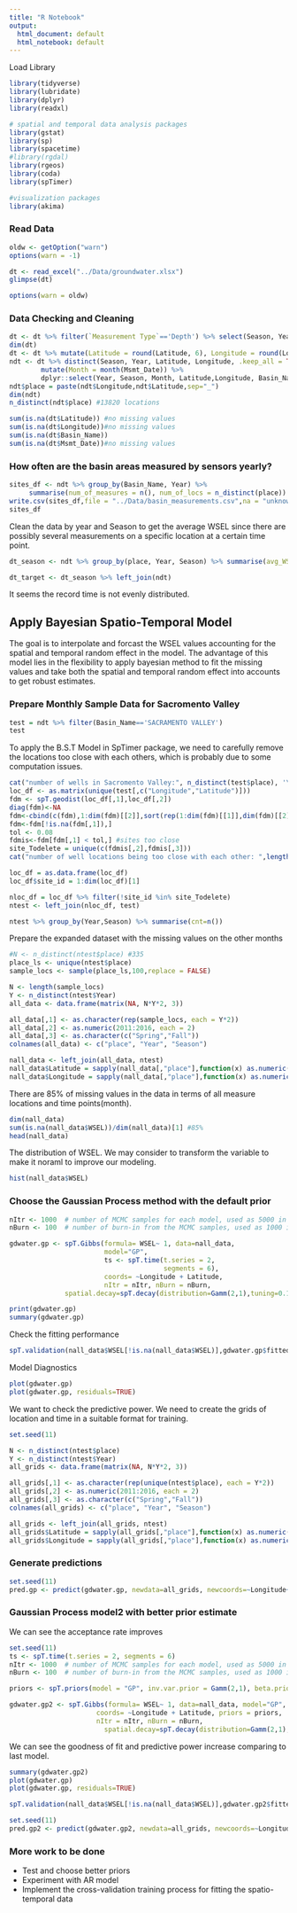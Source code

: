 ```yaml
---
title: "R Notebook"
output:
  html_document: default
  html_notebook: default
---
```


Load Library
```r
library(tidyverse)
library(lubridate)
library(dplyr)
library(readxl)

# spatial and temporal data analysis packages
library(gstat)
library(sp)
library(spacetime)
#library(rgdal)
library(rgeos)
library(coda)
library(spTimer)

#visualization packages
library(akima)
```

### Read Data
```r
oldw <- getOption("warn")
options(warn = -1)

dt <- read_excel("../Data/groundwater.xlsx")
glimpse(dt)

options(warn = oldw)
```

### Data Checking and Cleaning
```r
dt <- dt %>% filter(`Measurement Type`=='Depth') %>% select(Season, Year, Msmt_Date, Latitude, Longitude, WSEL, Basin_ID, Basin_Name)
dim(dt)
dt <- dt %>% mutate(Latitude = round(Latitude, 6), Longitude = round(Longitude,6))
ndt <- dt %>% distinct(Season, Year, Latitude, Longitude, .keep_all = TRUE) %>% 
        mutate(Month = month(Msmt_Date)) %>% 
        dplyr::select(Year, Season, Month, Latitude,Longitude, Basin_Name,WSEL)
ndt$place = paste(ndt$Longitude,ndt$Latitude,sep="_")
dim(ndt)
n_distinct(ndt$place) #13820 locations
```

```r
sum(is.na(dt$Latitude)) #no missing values
sum(is.na(dt$Longitude))#no missing values
sum(is.na(dt$Basin_Name))
sum(is.na(dt$Msmt_Date))#no missing values
```

### How often are the basin areas measured by sensors yearly?
```r
sites_df <- ndt %>% group_by(Basin_Name, Year) %>% 
     summarise(num_of_measures = n(), num_of_locs = n_distinct(place)) 
write.csv(sites_df,file = "../Data/basin_measurements.csv",na = "unknown",row.names = FALSE)
sites_df 
```

Clean the data by year and Season to get the average WSEL since there are possibly several measurements on a specific location at a certain time point.
```r
dt_season <- ndt %>% group_by(place, Year, Season) %>% summarise(avg_WSEL = mean(WSEL))

dt_target <- dt_season %>% left_join(ndt)
```



It seems the record time is not evenly distributed.

## Apply Bayesian Spatio-Temporal Model
The goal is to interpolate and forcast the WSEL values accounting for the spatial and temporal random effect in the model. The advantage of this model lies in the flexibility to apply bayesian method to fit the missing values and take both the spatial and temporal random effect into accounts to get robust estimates. 

### Prepare Monthly Sample Data for Sacromento Valley 
```r
test = ndt %>% filter(Basin_Name=='SACRAMENTO VALLEY') 
test
```


To apply the B.S.T Model in SpTimer package, we need to carefully remove the locations too close with each others, which is probably due to some computation issues. 
```r
cat("number of wells in Sacromento Valley:", n_distinct(test$place), '\n')
loc_df <- as.matrix(unique(test[,c("Longitude","Latitude")]))
fdm <- spT.geodist(loc_df[,1],loc_df[,2])
diag(fdm)<-NA
fdm<-cbind(c(fdm),1:dim(fdm)[[2]],sort(rep(1:dim(fdm)[[1]],dim(fdm)[[2]])))
fdm<-fdm[!is.na(fdm[,1]),]
tol <- 0.08
fdmis<-fdm[fdm[,1] < tol,] #sites too close 
site_Todelete = unique(c(fdmis[,2],fdmis[,3]))
cat("number of well locations being too close with each other: ",length(site_Todelete),'\n')
```

```r
loc_df = as.data.frame(loc_df)
loc_df$site_id = 1:dim(loc_df)[1]

nloc_df = loc_df %>% filter(!site_id %in% site_Todelete)
ntest <- left_join(nloc_df, test) 
```

```r
ntest %>% group_by(Year,Season) %>% summarise(cnt=n())
```

Prepare the expanded dataset with the missing values on the other months
```r
#N <- n_distinct(ntest$place) #335
place_ls <- unique(ntest$place)
sample_locs <- sample(place_ls,100,replace = FALSE)

N <- length(sample_locs)
Y <- n_distinct(ntest$Year) 
all_data <- data.frame(matrix(NA, N*Y*2, 3))

all_data[,1] <- as.character(rep(sample_locs, each = Y*2))
all_data[,2] <- as.numeric(2011:2016, each = 2)
all_data[,3] <- as.character(c("Spring","Fall"))
colnames(all_data) <- c("place", "Year", "Season")

nall_data <- left_join(all_data, ntest)
nall_data$Latitude = sapply(nall_data[,"place"],function(x) as.numeric(strsplit(x, split='_')[[1]][1]))
nall_data$Longitude = sapply(nall_data[,"place"],function(x) as.numeric(strsplit(x, split='_')[[1]][2]))
```

There are 85% of missing values in the data in terms of all measure locations and time points(month).
```r
dim(nall_data)
sum(is.na(nall_data$WSEL))/dim(nall_data)[1] #85%
head(nall_data)
```

The distribution of WSEL. We may consider to transform the variable to make it noraml to improve our modeling.
```r
hist(nall_data$WSEL)
```


### Choose the Gaussian Process method with the default prior
```r
nItr <- 1000  # number of MCMC samples for each model, used as 5000 in the paper
nBurn <- 100  # number of burn-in from the MCMC samples, used as 1000 in the paper 

gdwater.gp <- spT.Gibbs(formula= WSEL~ 1, data=nall_data, 
                        model="GP", 
                        ts <- spT.time(t.series = 2, 
                                       segments = 6),
                        coords= ~Longitude + Latitude, 
                        nItr = nItr, nBurn = nBurn,
              spatial.decay=spT.decay(distribution=Gamm(2,1),tuning=0.1))
```

```r
print(gdwater.gp)
summary(gdwater.gp)
```

Check the fitting performance
```r
spT.validation(nall_data$WSEL[!is.na(nall_data$WSEL)],gdwater.gp$fitted[,1][!is.na(nall_data$WSEL)])
```

Model Diagnostics
```r
plot(gdwater.gp)
plot(gdwater.gp, residuals=TRUE)
```

We want to check the predictive power. We need to create the grids of location and time in a suitable format for training.
```r
set.seed(11)

N <- n_distinct(ntest$place) 
Y <- n_distinct(ntest$Year) 
all_grids <- data.frame(matrix(NA, N*Y*2, 3))

all_grids[,1] <- as.character(rep(unique(ntest$place), each = Y*2))
all_grids[,2] <- as.numeric(2011:2016, each = 2)
all_grids[,3] <- as.character(c("Spring","Fall"))
colnames(all_grids) <- c("place", "Year", "Season")

all_grids <- left_join(all_grids, ntest)
all_grids$Latitude = sapply(all_grids[,"place"],function(x) as.numeric(strsplit(x, split='_')[[1]][1]))
all_grids$Longitude = sapply(all_grids[,"place"],function(x) as.numeric(strsplit(x, split='_')[[1]][2]))
```

### Generate predictions 
```r
set.seed(11)
pred.gp <- predict(gdwater.gp, newdata=all_grids, newcoords=~Longitude+Latitude)
```


### Gaussian Process model2 with better prior estimate
We can see the acceptance rate improves
```r
set.seed(11)
ts <- spT.time(t.series = 2, segments = 6)
nItr <- 1000  # number of MCMC samples for each model, used as 5000 in the paper
nBurn <- 100  # number of burn-in from the MCMC samples, used as 1000 in the paper 

priors <- spT.priors(model = "GP", inv.var.prior = Gamm(2,1), beta.prior = Norm(72, 65)) # note that the 72 is the average WSEL from our test data

gdwater.gp2 <- spT.Gibbs(formula= WSEL~ 1, data=nall_data, model="GP", time.data = ts,
                      coords= ~Longitude + Latitude, priors = priors,
                      nItr = nItr, nBurn = nBurn,
                        spatial.decay=spT.decay(distribution=Gamm(2,1),tuning=0.1))
```

We can see the goodness of fit and predictive power increase comparing to last model.
```r
summary(gdwater.gp2)
plot(gdwater.gp)
plot(gdwater.gp, residuals=TRUE)
```

```r
spT.validation(nall_data$WSEL[!is.na(nall_data$WSEL)],gdwater.gp2$fitted[,1][!is.na(nall_data$WSEL)])
```

```r
set.seed(11)
pred.gp2 <- predict(gdwater.gp2, newdata=all_grids, newcoords=~Longitude+Latitude)
```


### More work to be done
- Test and choose better priors
- Experiment with AR model
- Implement the cross-validation training process for fitting the spatio-temporal data
